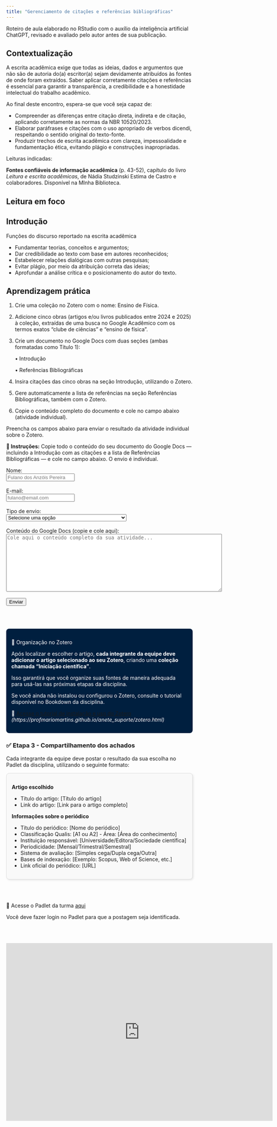 ```yaml
---
title: "Gerenciamento de citações e referências bibliográficas"
---
```


::: nota-secundaria
Roteiro de aula elaborado no RStudio com o auxílio da inteligência artificial ChatGPT, revisado e avaliado pelo autor antes de sua publicação.
:::

## Contextualização

A escrita acadêmica exige que todas as ideias, dados e argumentos que não são de autoria do(a) escritor(a) sejam devidamente atribuídos às fontes de onde foram extraídos. Saber aplicar corretamente citações e referências é essencial para garantir a transparência, a credibilidade e a honestidade intelectual do trabalho acadêmico.

Ao final deste encontro, espera-se que você seja capaz de:

- Compreender as diferenças entre citação direta, indireta e de citação, aplicando corretamente as normas da NBR 10520/2023.
- Elaborar paráfrases e citações com o uso apropriado de verbos dicendi, respeitando o sentido original do texto-fonte.
- Produzir trechos de escrita acadêmica com clareza, impessoalidade e fundamentação ética, evitando plágio e construções inapropriadas.

::: leitura
Leituras indicadas:

**Fontes confiáveis de informação acadêmica** (p. 43-52), capítulo do livro *Leitura e escrita acadêmicas*, de Nádia Studzinski Estima de Castro e colaboradores. Disponível na MInha Biblioteca.
:::

## Leitura em foco

## Introdução


::: subtitulo-nao-numerado
Funções do discurso reportado na escrita acadêmica
:::

- Fundamentar teorias, conceitos e argumentos;
- Dar credibilidade ao texto com base em autores reconhecidos;
- Estabelecer relações dialógicas com outras pesquisas;
- Evitar plágio, por meio da atribuição correta das ideias;
- Aprofundar a análise crítica e o posicionamento do autor do texto.

### 

## Aprendizagem prática

1.  Crie uma coleção no Zotero com o nome: Ensino de Física.

2.  Adicione cinco obras (artigos e/ou livros publicados entre 2024 e 2025) à coleção, extraídas de uma busca no Google Acadêmico com os termos exatos "clube de ciências" e "ensino de física".

3.  Crie um documento no Google Docs com duas seções (ambas formatadas como Título 1):

    • Introdução

    • Referências Bibliográficas

4.  Insira citações das cinco obras na seção Introdução, utilizando o Zotero.

5.  Gere automaticamente a lista de referências na seção Referências Bibliográficas, também com o Zotero.

6.  Copie o conteúdo completo do documento e cole no campo abaixo (atividade individual).

<p>Preencha os campos abaixo para enviar o resultado da atividade individual sobre o Zotero.</p>

::: formulario
```{=html}
<!-- Formulário de envio da atividade Zotero -->
<p><strong>🔎 Instruções:</strong> Copie todo o conteúdo do seu documento do Google Docs — incluindo a Introdução com as citações e a lista de Referências Bibliográficas — e cole no campo abaixo. O envio é individual.</p>

<form id="form-zotero">
  <label>Nome:<br>
    <input type="text" name="nome" required placeholder="Fulano dos Anzóis Pereira">
  </label><br><br>

  <label>E-mail:<br>
    <input type="email" name="email" required placeholder="fulano@email.com">
  </label><br><br>

  <label>Tipo de envio:<br>
    <select name="tipo" required>
      <option value="">Selecione uma opção</option>
      <option value="Texto Zotero">Texto com citações e referências (atividade Zotero)</option>
    </select>
  </label><br><br>

  <label>Conteúdo do Google Docs (copie e cole aqui):<br>
    <textarea name="texto" rows="10" cols="70" required placeholder="Cole aqui o conteúdo completo da sua atividade..."></textarea>
  </label><br><br>

  <button type="submit">Enviar</button>
</form>

<p id="mensagem-zotero"></p>

<script>
  document.getElementById("form-zotero").addEventListener("submit", function(event) {
    event.preventDefault();
    const dados = Object.fromEntries(new FormData(this).entries());

    fetch("https://script.google.com/macros/s/AKfycbzpbVBcZhN1DCYk3TzK2VOt6oVmKgbX2pa0_lp95Bt-S2fpI1ip-RKad_PHxeVgAA_G/exec", {
      method: "POST",
      mode: "no-cors",
      body: JSON.stringify(dados)
    }).then(() => {
      document.getElementById("mensagem-zotero").innerText = "✅ Texto enviado com sucesso!";
      this.reset();
    }).catch(() => {
      document.getElementById("mensagem-zotero").innerText = "❌ Erro ao enviar o texto.";
    });
  });
</script>
```
:::

<br/><br/>

################ 

::: {style="background-color:#001f3f; color:#ffffff; padding: 1em; border-radius: 8px;"}
📌 Organização no Zotero

Após localizar e escolher o artigo, **cada integrante da equipe deve adicionar o artigo selecionado ao seu Zotero**, criando uma **coleção chamada "Iniciação científica"**.

Isso garantirá que você organize suas fontes de maneira adequada para usá-las nas próximas etapas da disciplina.

Se você ainda não instalou ou configurou o Zotero, consulte o tutorial disponível no Bookdown da disciplina.

🔗 [Acesse o tutorial de instalação e uso do Zotero](#)\
*(https://profmariomartins.github.io/anete_suporte/zotero.html)*
:::

### ✅ Etapa 3 - Compartilhamento dos achados

Cada integrante da equipe deve postar o resultado da sua escolha no Padlet da disciplina, utilizando o seguinte formato:

::: {style="border: 1px solid #ddd; border-radius: 8px; padding: 1em; background-color: #f9f9f9; box-shadow: 2px 2px 5px rgba(0,0,0,0.1);"}
**Artigo escolhido**

-   Título do artigo: \[Título do artigo\]
-   Link do artigo: \[Link para o artigo completo\]

**Informações sobre o periódico**

-   Título do periódico: \[Nome do periódico\]
-   Classificação Qualis: \[A1 ou A2\] - Área: \[Área do conhecimento\]
-   Instituição responsável: \[Universidade/Editora/Sociedade científica\]
-   Periodicidade: \[Mensal/Trimestral/Semestral\]
-   Sistema de avaliação: \[Simples cega/Dupla cega/Outra\]
-   Bases de indexação: \[Exemplo: Scopus, Web of Science, etc.\]
-   Link oficial do periódico: \[URL\]
:::

<br/><br/>

🔗 Acesse o Padlet da turma [aqui](https://padlet.com/mariomartins/anete-t01-b3r3eohs4gd7np8m)

Você deve fazer login no Padlet para que a postagem seja identificada.

<br/><br/>

```{=html}
<div class="padlet-slideshow-embed" style="width:720px;height:480px;"><p style="padding:0;margin:0;width:100%;height:100%"><iframe src="https://padlet.com/embed/b3r3eohs4gd7np8m/slideshow?autoplay=0&loop=0&duration=auto" frameborder="0" allow="clipboard-write" style="width:100%;height:100%;display:block;padding:0;margin:0"></iframe></p></div>
```
